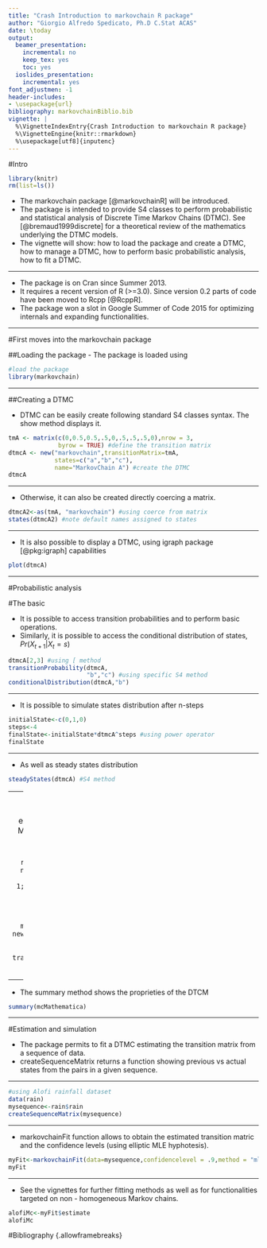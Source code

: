 ---
title: "Crash Introduction to markovchain R package"
author: "Giorgio Alfredo Spedicato, Ph.D C.Stat ACAS"
date: \today
output:
  beamer_presentation:
    incremental: no
    keep_tex: yes
    toc: yes
  ioslides_presentation:
    incremental: yes
font_adjustmen: -1
header-includes:
- \usepackage{url}
bibliography: markovchainBiblio.bib
vignette: |
  %\VignetteIndexEntry{Crash Introduction to markovchain R package} 
  %\VignetteEngine{knitr::rmarkdown}  
  %\usepackage[utf8]{inputenc}
---

#Intro

```{r setup, include=FALSE}
library(knitr)
rm(list=ls())
```


- The markovchain package [@markovchainR] will be introduced.
- The package is intended to provide S4 classes to perform probabilistic and statistical analysis of Discrete Time Markov Chains (DTMC). See [@bremaud1999discrete] for a theoretical review of the mathematics underlying the DTMC models.
- The vignette will show: how to load the package and create a DTMC, how to manage a DTMC, how to perform basic probabilistic analysis, how to fit a DTMC.

---

- The package is on Cran since Summer 2013.
- It requires a recent version of R (>=3.0). Since version 0.2 parts of code have been moved to Rcpp [@RcppR].
- The package won a slot in Google Summer of Code 2015 for optimizing internals and expanding functionalities.

---

#First moves into the markovchain package

##Loading the package
- The package is loaded using 

```{r load, echo=TRUE, warning=FALSE}
#load the package
library(markovchain) 
```

---

##Creating a DTMC

- DTMC can be easily create following standard S4 classes syntax. The show method displays it.

```{r create, echo=TRUE, tidy=FALSE, message=FALSE,tidy=FALSE}
tmA <- matrix(c(0,0.5,0.5,.5,0,.5,.5,.5,0),nrow = 3,
              byrow = TRUE) #define the transition matrix
dtmcA <- new("markovchain",transitionMatrix=tmA, 
             states=c("a","b","c"), 
             name="MarkovChain A") #create the DTMC
dtmcA
```

---

- Otherwise, it can also be created directly coercing a matrix.

```{r create2, echo=TRUE, tidy=FALSE}
dtmcA2<-as(tmA, "markovchain") #using coerce from matrix
states(dtmcA2) #note default names assigned to states
```

---

- It is also possible to display a DTMC, using igraph package [@pkg:igraph] capabilities

```{r plot, echo=TRUE}
plot(dtmcA)
```

---

#Probabilistic analysis

#The basic

- It is possible to access transition probabilities and to perform basic operations.
- Similarly, it is possible to access the conditional distribution of states, $Pr\left ( X_{t+1} | X_{t}=s \right )$

```{r proprieties, echo=TRUE, tidy=FALSE}
dtmcA[2,3] #using [ method
transitionProbability(dtmcA, 
                      "b","c") #using specific S4 method
conditionalDistribution(dtmcA,"b")
```

---

- It is possible to simulate states distribution after n-steps

```{r transitions, echo=TRUE, tidy=FALSE}
initialState<-c(0,1,0)
steps<-4
finalState<-initialState*dtmcA^steps #using power operator
finalState
```

---
  
  - As well as steady states distribution

```{r steadystate, echo=TRUE, tidy=FALSE}
steadyStates(dtmcA) #S4 method
```

---
  ##Advanced 
  
  - We use an example found on Mathematica Web page, [@mathematica]

```{r mathematicaMc, echo=TRUE, tidy=FALSE}
E <- matrix(0, nrow = 4, ncol = 4)
E[1, 2] <- 1;E[2, 1] <- 1/3; E[2, 3] <- 2/3
E[3,2] <- 1/4; E[3, 4] <- 3/4; E[4, 3] <- 1
mcMathematica <- new("markovchain", states = c("a", "b", "c", "d"),
                     transitionMatrix = E,name = "Mathematica")
```

---
  
  - The summary method shows the proprieties of the DTCM

```{r summary, echo=TRUE, tidy=FALSE}
summary(mcMathematica)
```

---
  
  #Estimation and simulation
  
  - The package permits to fit a DTMC estimating the transition matrix from a sequence of data.
- createSequenceMatrix returns a function showing previous vs actual states from the pairs in a given sequence.

---
  
  ```{r fitIntro, echo=TRUE, tidy=FALSE}
#using Alofi rainfall dataset
data(rain) 
mysequence<-rain$rain
createSequenceMatrix(mysequence)
```

---
  
  - markovchainFit function allows to obtain the estimated transition matric and the confidence levels (using elliptic MLE hyphotesis).

```{r mlfFit, echo=TRUE, tidy=FALSE}
myFit<-markovchainFit(data=mysequence,confidencelevel = .9,method = "mle")
myFit
```

---
  
  - See the vignettes for further fitting methods as well as for functionalities targeted on non - homogeneous Markov chains.

```{r mlfFit2, echo=TRUE, tidy=FALSE}
alofiMc<-myFit$estimate
alofiMc
```

#Bibliography {.allowframebreaks}
